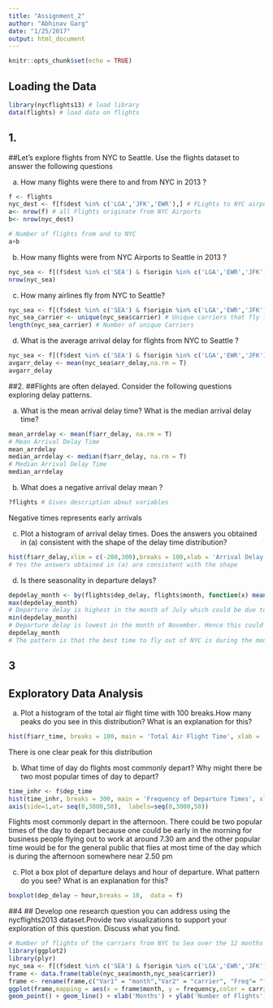 ```yaml
---
title: "Assignment_2"
author: "Abhinav Garg"
date: "1/25/2017"
output: html_document
---
```


```r
knitr::opts_chunk$set(echo = TRUE)
```

## Loading the Data 
```r
library(nycflights13) # load library 
data(flights) # load data on flights 
```
## 1. 
##Let's explore flights from NYC to Seattle. Use the flights dataset to answer the following questions

a) How many flights were there to and from NYC in 2013 ? 
```r
f <- flights
nyc_dest <- f[f$dest %in% c('LGA','JFK','EWR'),] # FLights to NYC airport
a<- nrow(f) # all Flights originate from NYC Airports
b<- nrow(nyc_dest)

# Number of flights from and to NYC
a+b
```
b) How many flights were from NYC Airports to Seattle in 2013 ? 
```r
nyc_sea <- f[(f$dest %in% c('SEA') & f$origin %in% c('LGA','EWR','JFK')),] # Origin is one of NYC Airports and dest is SEA
nrow(nyc_sea)
```
c) How many airlines fly from NYC to Seattle? 
```r
nyc_sea <- f[(f$dest %in% c('SEA') & f$origin %in% c('LGA','EWR','JFK')),] # Origin is one of NYC Airports and dest is SEA
nyc_sea_carrier <- unique(nyc_sea$carrier) # Unique carriers that fly from NYC to SEA
length(nyc_sea_carrier) # Number of unique Carriers 
```
d) What is the average arrival delay for flights from NYC to Seattle ?
```r
nyc_sea <- f[(f$dest %in% c('SEA') & f$origin %in% c('LGA','EWR','JFK')),] # Origin is one of NYC Airports and dest is SEA
avgarr_delay <- mean(nyc_sea$arr_delay,na.rm = T)
avgarr_delay
```

##2. 
##Flights are often delayed. Consider the following questions exploring delay patterns.

a) What is the mean arrival delay time? What is the median arrival delay time?
```r
mean_arrdelay <- mean(f$arr_delay, na.rm = T)
# Mean Arrival Delay Time 
mean_arrdelay
median_arrdelay <- median(f$arr_delay, na.rm = T)
# Median Arrival Delay Time
median_arrdelay

```
b) What does a negative arrival delay mean ?
```r
?flights # Gives description about variables 

```
Negative times represents early arrivals 

c) Plot a histogram of arrival delay times. Does the answers you obtained in (a)
consistent with the shape of the delay time distribution?
```r
hist(f$arr_delay,xlim = c(-200,300),breaks = 100,xlab = 'Arrival Delay Time',main= 'Frequency of Arrival Delay Time')
# Yes the answers obtained in (a) are consistent with the shape 
```

d) Is there seasonality in departure delays?
```r
depdelay_month <- by(flights$dep_delay, flights$month, function(x) mean(x, na.rm=T))
max(depdelay_month)
# Departure delay is highest in the month of July which could be due to Summer break and also due to 4th of July 
min(depdelay_month)
# Departure delay is lowest in the month of November. Hence this could be the best month to leave New York 
depdelay_month
# The pattern is that the best time to fly out of NYC is during the months of September October November 
```

## 3
## Exploratory Data Analysis 
a) Plot a histogram of the total air flight time with 100 breaks.How many peaks do you see in this distribution? What is an explanation for this?
```r
hist(f$arr_time, breaks = 100, main = 'Total Air Flight Time', xlab = 'Time in Minutes')
```
There is one clear peak for this distribution 

b) What time of day do flights most commonly depart? Why might there be two most popular times of day to depart?
```r
time_inhr <- f$dep_time
hist(time_inhr, breaks = 300, main = 'Frequency of Departure Times', xlab = 'Departure Time in Seconds',xaxt='n')
axis(side=1,at= seq(0,3000,50),  labels=seq(0,3000,50))
```
Flights most commonly depart in the afternoon. There could be two popular times of the day to depart because one could be early in the morning for business people flying out to work at around 7.30 am and the other popular time would be for the general public that flies at most time of the day which is during the afternoon somewhere near 2.50 pm 

c) Plot a box plot of departure delays and hour of departure. What pattern do you
see? What is an explanation for this?
```r
boxplot(dep_delay ~ hour,breaks = 10,  data = f)
```


##4
## Develop one research question you can address using the nycflights2013 dataset.Provide two visualizations to support your exploration of this question. Discuss what you find.
```r
# Number of flights of the carriers from NYC to Sea over the 12 months
library(ggplot2)
library(plyr)
nyc_sea <- f[(f$dest %in% c('SEA') & f$origin %in% c('LGA','EWR','JFK')),] 
frame <- data.frame(table(nyc_sea$month,nyc_sea$carrier))
frame <- rename(frame,c("Var1" = "month","Var2" = "carrier", "Freq"= "frequency"))
ggplot(frame,mapping = aes(x = frame$month, y = frequency,color = carrier, group = carrier)) + 
geom_point() + geom_line() + xlab('Months') + ylab('Number of Flights')
```